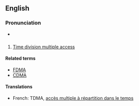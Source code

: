 ==English==

{{wikipedia}}

===Pronunciation===
* {{audio|en-us-TDMA.ogg|Audio (US)}}

==={{abbreviation}}===
{{infl|en|abbreviation}}

# [[time division multiple access|Time division multiple access]]

====Related terms====
* [[FDMA]]
* [[CDMA]]

====Translations====
{{trans-top|time division multiple access}}
* French: TDMA, [[accès multiple à répartition dans le temps]]
{{trans-mid}}
{{trans-bottom}}